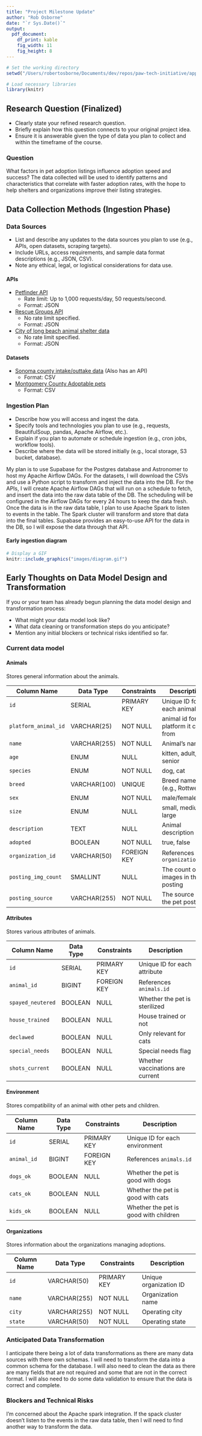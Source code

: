 ```yaml
---
title: "Project Milestone Update"
author: "Rob Osborne"
date: "`r Sys.Date()`"
output:
  pdf_document:
    df_print: kable
    fig_width: 11
    fig_height: 8
---
```


```r
# Set the working directory
setwd("/Users/robertosborne/Documents/dev/repos/paw-tech-initiative/apps/pet-adoption-db/docs")

# Load necessary libraries
library(knitr)
```

## Research Question (Finalized)

- Clearly state your refined research question.
- Briefly explain how this question connects to your original project idea.
- Ensure it is answerable given the type of data you plan to collect and within the timeframe of the course.

### Question

What factors in pet adoption listings influence adoption speed and success? The data collected will be used to identify patterns and characteristics that correlate with faster adoption rates, with the hope to help shelters and organizations improve their listing strategies.

## Data Collection Methods (Ingestion Phase)

### Data Sources

- List and describe any updates to the data sources you plan to use (e.g., APIs, open datasets, scraping targets).
- Include URLs, access requirements, and sample data format descriptions (e.g., JSON, CSV).
- Note any ethical, legal, or logistical considerations for data use.

#### APIs
- [Petfinder API](https://www.petfinder.com/developers/)
    - Rate limit: Up to 1,000 requests/day, 50 requests/second.
    - Format: JSON
- [Rescue Groups API](https://test1-api.rescuegroups.org/v5/public/docs)
    - No rate limit specified.
    - Format: JSON
- [City of long beach animal shelter data](https://data.longbeach.gov/explore/dataset/animal-shelter-intakes-and-outcomes/api/?disjunctive.animal_type&disjunctive.primary_color&disjunctive.sex&disjunctive.intake_cond&disjunctive.intake_type&disjunctive.reason&disjunctive.outcome_type&disjunctive.outcome_subtype&disjunctive.intake_is_dead&disjunctive.outcome_is_dead&refine.outcome_type=ADOPTION&q.daterangeslider=intake_date:%5B2024-04+TO+2025-03%5D&sort=outcome_date)
    - No rate limit specified.
    - Format: JSON

#### Datasets
- [Sonoma county intake/outtake data](https://data.sonomacounty.ca.gov/Government/Animal-Shelter-Intake-and-Outcome/924a-vesw/data_preview) (Also has an API)
    - Format: CSV

- [Montgomery County Adoptable pets](https://catalog.data.gov/dataset/adoptable-pets)
    - Format: CSV

### Ingestion Plan

- Describe how you will access and ingest the data.
- Specify tools and technologies you plan to use (e.g., requests, BeautifulSoup, pandas, Apache Airflow, etc.).
- Explain if you plan to automate or schedule ingestion (e.g., cron jobs, workflow tools).
- Describe where the data will be stored initially (e.g., local storage, S3 bucket, database).

My plan is to use Supabase for the Postgres database and Astronomer to host my Apache Airflow DAGs. For the datasets, I will download the CSVs and use a Python script to transform and inject the data into the DB. For the APIs, I will create Apache Airflow DAGs that will run on a schedule to fetch, and insert the data into the raw data table of the DB. The scheduling will be configured in the Airflow DAGs for every 24 hours to keep the data fresh. Once the data is in the raw data table, I plan to use Apache Spark to listen to events in the table. The Spark cluster will transform and store that data into the final tables. Supabase provides an easy-to-use API for the data in the DB, so I will expose the data through that API.

#### Early ingestion diagram

```r
# Display a GIF
knitr::include_graphics("images/diagram.gif")
```

## Early Thoughts on Data Model Design and Transformation

If you or your team has already begun planning the data model design and transformation process:

- What might your data model look like?
- What data cleaning or transformation steps do you anticipate?
- Mention any initial blockers or technical risks identified so far.

### Current data model

#### Animals

Stores general information about the animals.

| Column Name | Data Type | Constraints | Description |
| --- | --- | --- | --- |
| `id` | SERIAL | PRIMARY KEY | Unique ID for each animal |
| `platform_animal_id` | VARCHAR(25) | NOT NULL | animal id for the platform it came from |
| `name` | VARCHAR(255) | NOT NULL | Animal’s name |
| `age` | ENUM | NULL | kitten, adult, senior |
| `species` | ENUM | NOT NULL | dog, cat |
| `breed` | VARCHAR(100) | UNIQUE | Breed name (e.g., Rottweiler) |
| `sex` | ENUM | NOT NULL | male/female |
| `size` | ENUM | NULL | small, medium, large |
| `description` | TEXT | NULL | Animal description |
| `adopted` | BOOLEAN | NOT NULL | true, false |
| `organization_id` | VARCHAR(50) | FOREIGN KEY | References `organizations.id` |
| `posting_img_count` | SMALLINT | NULL | The count of the images in the posting |
| `posting_source` | VARCHAR(255) | NOT NULL | The source of the pet posting |

#### Attributes

Stores various attributes of animals.

| Column Name | Data Type | Constraints | Description |
| --- | --- | --- | --- |
| `id` | SERIAL | PRIMARY KEY | Unique ID for each attribute |
| `animal_id` | BIGINT | FOREIGN KEY | References `animals.id` |
| `spayed_neutered` | BOOLEAN | NULL | Whether the pet is sterilized |
| `house_trained` | BOOLEAN | NULL | House trained or not |
| `declawed` | BOOLEAN | NULL | Only relevant for cats |
| `special_needs` | BOOLEAN | NULL | Special needs flag |
| `shots_current` | BOOLEAN | NULL | Whether vaccinations are current |

#### Environment

Stores compatibility of an animal with other pets and children.

| Column Name | Data Type | Constraints | Description |
| --- | --- | --- | --- |
| `id` | SERIAL | PRIMARY KEY | Unique ID for each environment |
| `animal_id` | BIGINT | FOREIGN KEY | References `animals.id` |
| `dogs_ok` | BOOLEAN | NULL | Whether the pet is good with dogs |
| `cats_ok` | BOOLEAN | NULL | Whether the pet is good with cats |
| `kids_ok` | BOOLEAN | NULL | Whether the pet is good with children |

#### Organizations

Stores information about the organizations managing adoptions.

| Column Name | Data Type | Constraints | Description |
| --- | --- | --- | --- |
| `id` | VARCHAR(50) | PRIMARY KEY | Unique organization ID |
| `name` | VARCHAR(255) | NOT NULL | Organization name |
| `city` | VARCHAR(255) | NOT NULL | Operating city |
| `state` | VARCHAR(50) | NOT NULL | Operating state |

### Anticipated Data Transformation

I anticipate there being a lot of data transformations as there are many data sources with there own schemas. I will need to transform the data into a common schema for the database. I will also need to clean the data as there are many fields that are not required and some that are not in the correct format. I will also need to do some data validation to ensure that the data is correct and complete.

### Blockers and Technical Risks

I'm concerned about the Apache spark integration. If the spack cluster doesn't listen to the events in the raw data table, then I will need to find another way to transform the data.
